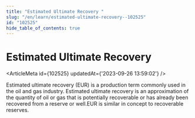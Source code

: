 ```yaml
---
title: "Estimated Ultimate Recovery "
slug: "/en/learn/estimated-ultimate-recovery--102525"
id: "102525"
hide_table_of_contents: true
---
```



# Estimated Ultimate Recovery 

<ArticleMeta id={102525} updatedAt={'2023-09-26 13:59:02'} />
<div className='border-solid border-b border-t-0 my-4 border-[var(--ifm-color-gray-300)]' />

Estimated ultimate recovery (EUR) is a production term commonly used in the oil and gas industry. Estimated ultimate recovery is an approximation of the quantity of oil or gas that is potentially recoverable or has already been recovered from a reserve or well.EUR is similar in concept to recoverable reserves.
